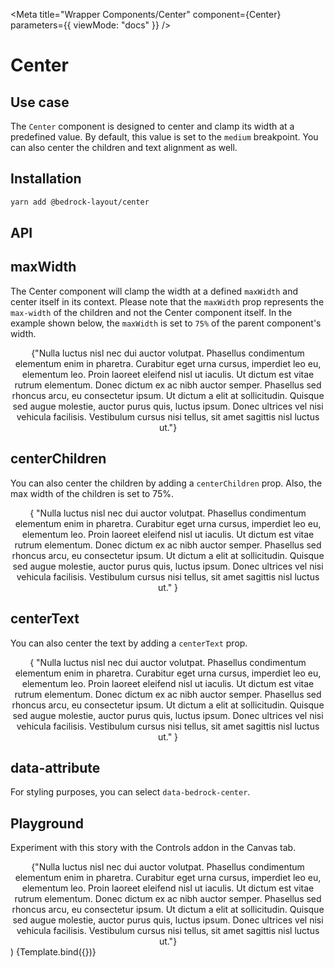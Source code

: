 

<Meta
  title="Wrapper Components/Center"
  component={Center}
  parameters={{ viewMode: "docs" }}
/>

# Center

## Use case

The `Center` component is designed to center and clamp its width at a predefined value. By default, this value is set to the `medium` breakpoint. You can also center the children and text alignment as well.

## Installation

```bash
yarn add @bedrock-layout/center
```

## API

<Story name="API" argTypes={argTypes} />

<ArgsTable story="API" />

## maxWidth

The Center component will clamp the width at a defined `maxWidth` and center itself in its context. Please note that the `maxWidth` prop represents the `max-width` of the children and not the Center component itself. In the example shown below, the `maxWidth` is set to `75%` of the parent component's width.

<Canvas withSource="open">
  <Story name="maxWidth">
    <Center maxWidth="75%" style={{ border: "1px solid black" }}>
      <div>
        {"Nulla luctus nisl nec dui auctor volutpat. Phasellus condimentum elementum enim in pharetra. Curabitur eget urna cursus, imperdiet leo eu, elementum leo. Proin laoreet eleifend nisl ut iaculis. Ut dictum est vitae rutrum elementum. Donec dictum ex ac nibh auctor semper. Phasellus sed rhoncus arcu, eu consectetur ipsum. Ut dictum a elit at sollicitudin. Quisque sed augue molestie, auctor purus quis, luctus ipsum. Donec ultrices vel nisi vehicula facilisis. Vestibulum cursus nisi tellus, sit amet sagittis nisl luctus ut."}
      </div>
    </Center>

  </Story>
</Canvas>

## centerChildren

You can also center the children by adding a `centerChildren` prop. Also, the max width of the children is set to 75%.

<Canvas withSource="open">
  <Story name="centerChildren">
    <Center centerChildren style={{ border: "1px solid black" }}>
      <div style={{ width: "75%" }}>
        {
          "Nulla luctus nisl nec dui auctor volutpat. Phasellus condimentum elementum enim in pharetra. Curabitur eget urna cursus, imperdiet leo eu, elementum leo. Proin laoreet eleifend nisl ut iaculis. Ut dictum est vitae rutrum elementum. Donec dictum ex ac nibh auctor semper. Phasellus sed rhoncus arcu, eu consectetur ipsum. Ut dictum a elit at sollicitudin. Quisque sed augue molestie, auctor purus quis, luctus ipsum. Donec ultrices vel nisi vehicula facilisis. Vestibulum cursus nisi tellus, sit amet sagittis nisl luctus ut."
        }
      </div>
    </Center>
  </Story>
</Canvas>

## centerText

You can also center the text by adding a `centerText` prop.

<Canvas withSource="open">
  <Story name="centerText">
    <Center centerText centerChildren style={{ border: "1px solid black" }}>
      <div style={{ width: "75%" }}>
        {
          "Nulla luctus nisl nec dui auctor volutpat. Phasellus condimentum elementum enim in pharetra. Curabitur eget urna cursus, imperdiet leo eu, elementum leo. Proin laoreet eleifend nisl ut iaculis. Ut dictum est vitae rutrum elementum. Donec dictum ex ac nibh auctor semper. Phasellus sed rhoncus arcu, eu consectetur ipsum. Ut dictum a elit at sollicitudin. Quisque sed augue molestie, auctor purus quis, luctus ipsum. Donec ultrices vel nisi vehicula facilisis. Vestibulum cursus nisi tellus, sit amet sagittis nisl luctus ut."
        }
      </div>
    </Center>
  </Story>
</Canvas>

## data-attribute

For styling purposes, you can select `data-bedrock-center`.

## Playground

Experiment with this story with the Controls addon in the Canvas tab.

  <Center {...args} style={{ width: "75%", border: "1px solid black" }}>
    <div style={{ width: "75%" }}>
       {"Nulla luctus nisl nec dui auctor volutpat. Phasellus condimentum elementum enim in pharetra. Curabitur eget urna cursus, imperdiet leo eu, elementum leo. Proin laoreet eleifend nisl ut iaculis. Ut dictum est vitae rutrum elementum. Donec dictum ex ac nibh auctor semper. Phasellus sed rhoncus arcu, eu consectetur ipsum. Ut dictum a elit at sollicitudin. Quisque sed augue molestie, auctor purus quis, luctus ipsum. Donec ultrices vel nisi vehicula facilisis. Vestibulum cursus nisi tellus, sit amet sagittis nisl luctus ut."}
    </div>
  </Center>
)

<Canvas>
  <Story
    name="Playground"
    args={{
      maxWidth: "420px",
      centerText: false,
      centerChildren: false,
    }}
    argTypes={argTypes}
  >
    {Template.bind({})}
  </Story>
</Canvas>

<ArgsTable story="Playground" />
